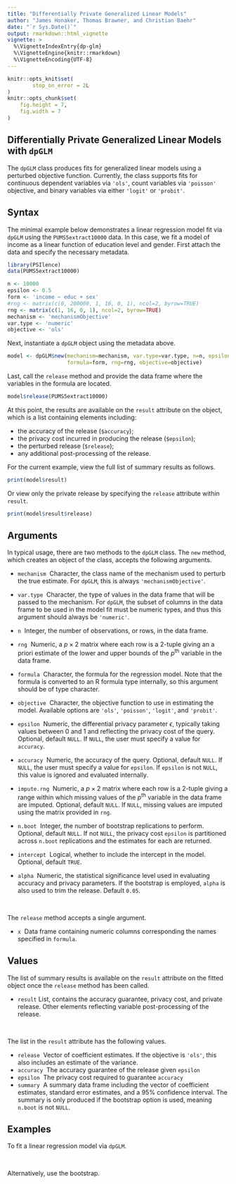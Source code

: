 ```yaml
---
title: "Differentially Private Generalized Linear Models"
author: "James Honaker, Thomas Brawner, and Christian Baehr"
date: "`r Sys.Date()`"
output: rmarkdown::html_vignette
vignette: >
  %\VignetteIndexEntry{dp-glm}
  %\VignetteEngine{knitr::rmarkdown}
  %\VignetteEncoding{UTF-8}
---
```


```r
knitr::opts_knit$set(
        stop_on_error = 2L
)
knitr::opts_chunk$set(
    fig.height = 7,
    fig.width = 7
)
```

Differentially Private Generalized Linear Models with `dpGLM`
-------------------------------------------------------------

The `dpGLM` class produces fits for generalized linear models using a perturbed objective function. Currently, the class supports fits for continuous dependent variables via `'ols'`, count variables via `'poisson'` objective, and binary variables via either `'logit'` or `'probit'`. 

<!-- 
Differential privacy is a rigorous mathematical framework for making statistical information about private datasets available. This is done in such a way that guarantees that information about specific individuals in the dataset does not leak out. Differentially private versions of various statistics are available in this package.  For example, the `glm.release()` function releases coefficient estimates for a set of data after adding a precise about of noise to the objective function to guarantee `epsilon` differential privacy. 

The privacy loss parameter `epsilon` is chosen by the user and represents the degree of privacy preservation guaranteed to each observation in the data when releasing information. Typically this is valued between 0 and 1; as the value gets smaller, the level of privacy protection grows. However, greater privacy protection means more noise must be added to the true mean to achieve the desired amount of privacy. Therefore, as epsilon grows smaller, the privacy protection becomes greater, but the accuracy of the statistical release becomes weaker.
-->

Syntax
------

The minimal example below demonstrates a linear regression model fit via `dpGLM` using the `PUMS5extract10000` data. In this case, we fit a model of income as a linear function of education level and gender. First attach the data and specify the necessary metadata.

```r
library(PSIlence)
data(PUMS5extract10000)

n <- 10000
epsilon <- 0.5
form <- 'income ~ educ + sex'
#rng <- matrix(c(0, 200000, 1, 16, 0, 1), ncol=2, byrow=TRUE)
rng <- matrix(c(1, 16, 0, 1), ncol=2, byrow=TRUE)
mechanism <- 'mechanismObjective'
var.type <- 'numeric'
objective <- 'ols'
```

Next, instantiate a `dpGLM` object using the metadata above.

```r
model <- dpGLM$new(mechanism=mechanism, var.type=var.type, n=n, epsilon=epsilon, 
                   formula=form, rng=rng, objective=objective)
```

Last, call the `release` method and provide the data frame where the variables in the formula are located.

```r
model$release(PUMS5extract10000)
```

At this point, the results are available on the `result` attribute on the object, which is a list containing elements including:

* the accuracy of the release (`$accuracy`); 
* the privacy cost incurred in producing the release (`$epsilon`); 
* the perturbed release (`$release`); 
* any additional post-processing of the release.

For the current example, view the full list of summary results as follows.

```r
print(model$result)
```

Or view only the private release by specifying the `release` attribute within `result`.

```r
print(model$result$release)
```


Arguments
---------

In typical usage, there are two methods to the `dpGLM` class. The `new` method, which creates an object of the class, accepts the following arguments.

* `mechanism` \ Character, the class name of the mechanism used to perturb the true estimate. For `dpGLM`, this is always `'mechanismObjective'`.

* `var.type` \ Character, the type of values in the data frame that will be passed to the mechanism. For `dpGLM`, the subset of columns in the data frame to be used in the model fit must be numeric types, and thus this argument should always be `'numeric'`.

* `n` \ Integer, the number of observations, or rows, in the data frame.

* `rng` \ Numeric, a $p \times 2$ matrix where each row is a 2-tuple giving an a priori estimate of the lower and upper bounds of the $p^{\text{th}}$ variable in the data frame.

* `formula` \ Character, the formula for the regression model. Note that the formula is converted to an R formula type internally, so this argument should be of type character.

* `objective` \ Character, the objective function to use in estimating the model. Available options are `'ols'`, `'poisson'`, `'logit'`, and `'probit'`.

* `epsilon` \ Numeric, the differential privacy parameter $\epsilon$, typically taking values between 0 and 1 and reflecting the privacy cost of the query. Optional, default `NULL`. If `NULL`, the user must specify a value for `accuracy`.

* `accuracy` \ Numeric, the accuracy of the query. Optional, default `NULL`. If `NULL`, the user must specify a value for `epsilon`. If `epsilon` is not `NULL`, this value is ignored and evaluated internally.

* `impute.rng` \ Numeric, a $p \times 2$ matrix where each row is a 2-tuple giving a range within which missing values of the $p^{\text{th}}$ variable in the data frame are imputed. Optional, default `NULL`. If `NULL`, missing values are imputed using the matrix provided in `rng`.

* `n.boot` \ Integer, the number of bootstrap replications to perform. Optional, default `NULL`. If not `NULL`, the privacy cost `epsilon` is partitioned across `n.boot` replications and the estimates for each are returned.

* `intercept` \ Logical, whether to include the intercept in the model. Optional, default `TRUE`.

* `alpha` \ Numeric, the statistical significance level used in evaluating accuracy and privacy parameters. If the bootstrap is employed, `alpha` is also used to trim the release. Default `0.05`.

&nbsp; 

The `release` method accepts a single argument. 

* `x` \ Data frame containing numeric columns corresponding the names specified in `formula`.


Values
------

The list of summary results is available on the `result` attribute on the fitted object once the `release` method has been called.

* `result` List, contains the accuracy guarantee, privacy cost, and private release. Other elements reflecting variable post-processing of the release.

&nbsp; 

The list in the `result` attribute has the following values.

* `release` \ Vector of coefficient estimates. If the objective is `'ols'`, this also includes an estimate of the variance.
* `accuracy` \ The accuracy guarantee of the release given `epsilon`
* `epsilon` \ The privacy cost required to guarantee `accuracy`
* `summary` \ A summary data frame including the vector of coefficient estimates, standard error estimates, and a 95% confidence interval. The summary is only produced if the bootstrap option is used, meaning `n.boot` is not `NULL`.



Examples
------

To fit a linear regression model via `dpGLM`.


&nbsp; 

Alternatively, use the bootstrap.

<!--
Output Values
------

The output of the `glm.release` function stores fields containing the name of the function call, `glm`,  model type, the objective function of the specified model type, number of observations in the data, the selected epsilon value, the regression formula, whether an intercept was included, and the differentially private release of the coefficients. 
-->